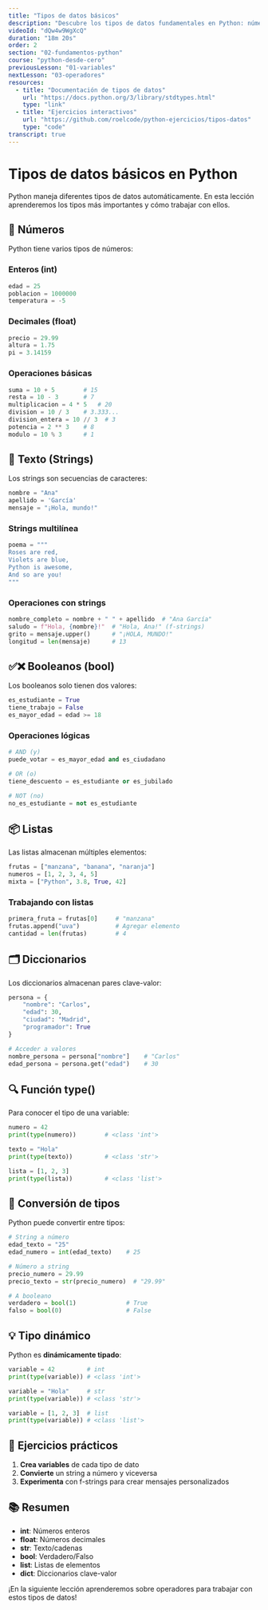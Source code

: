 ```yaml
---
title: "Tipos de datos básicos"
description: "Descubre los tipos de datos fundamentales en Python: números, texto, booleanos y cómo Python los maneja automáticamente."
videoId: "dQw4w9WgXcQ"
duration: "18m 20s"
order: 2
section: "02-fundamentos-python"
course: "python-desde-cero"
previousLesson: "01-variables"
nextLesson: "03-operadores"
resources:
  - title: "Documentación de tipos de datos"
    url: "https://docs.python.org/3/library/stdtypes.html"
    type: "link"
  - title: "Ejercicios interactivos"
    url: "https://github.com/roelcode/python-ejercicios/tipos-datos"
    type: "code"
transcript: true
---
```


# Tipos de datos básicos en Python

Python maneja diferentes tipos de datos automáticamente. En esta lección aprenderemos los tipos más importantes y cómo trabajar con ellos.

## 🔢 Números

Python tiene varios tipos de números:

### Enteros (int)
```python
edad = 25
poblacion = 1000000
temperatura = -5
```

### Decimales (float)
```python
precio = 29.99
altura = 1.75
pi = 3.14159
```

### Operaciones básicas
```python
suma = 10 + 5        # 15
resta = 10 - 3       # 7
multiplicacion = 4 * 5   # 20
division = 10 / 3    # 3.333...
division_entera = 10 // 3  # 3
potencia = 2 ** 3    # 8
modulo = 10 % 3      # 1
```

## 📝 Texto (Strings)

Los strings son secuencias de caracteres:

```python
nombre = "Ana"
apellido = 'García'
mensaje = "¡Hola, mundo!"
```

### Strings multilínea
```python
poema = """
Roses are red,
Violets are blue,
Python is awesome,
And so are you!
"""
```

### Operaciones con strings
```python
nombre_completo = nombre + " " + apellido  # "Ana García"
saludo = f"Hola, {nombre}!"  # "Hola, Ana!" (f-strings)
grito = mensaje.upper()      # "¡HOLA, MUNDO!"
longitud = len(mensaje)      # 13
```

## ✅❌ Booleanos (bool)

Los booleanos solo tienen dos valores:

```python
es_estudiante = True
tiene_trabajo = False
es_mayor_edad = edad >= 18
```

### Operaciones lógicas
```python
# AND (y)
puede_votar = es_mayor_edad and es_ciudadano

# OR (o)
tiene_descuento = es_estudiante or es_jubilado

# NOT (no)
no_es_estudiante = not es_estudiante
```

## 📦 Listas

Las listas almacenan múltiples elementos:

```python
frutas = ["manzana", "banana", "naranja"]
numeros = [1, 2, 3, 4, 5]
mixta = ["Python", 3.8, True, 42]
```

### Trabajando con listas
```python
primera_fruta = frutas[0]     # "manzana"
frutas.append("uva")          # Agregar elemento
cantidad = len(frutas)        # 4
```

## 🗂️ Diccionarios

Los diccionarios almacenan pares clave-valor:

```python
persona = {
    "nombre": "Carlos",
    "edad": 30,
    "ciudad": "Madrid",
    "programador": True
}

# Acceder a valores
nombre_persona = persona["nombre"]    # "Carlos"
edad_persona = persona.get("edad")    # 30
```

## 🔍 Función type()

Para conocer el tipo de una variable:

```python
numero = 42
print(type(numero))        # <class 'int'>

texto = "Hola"
print(type(texto))         # <class 'str'>

lista = [1, 2, 3]
print(type(lista))         # <class 'list'>
```

## 🔄 Conversión de tipos

Python puede convertir entre tipos:

```python
# String a número
edad_texto = "25"
edad_numero = int(edad_texto)    # 25

# Número a string
precio_numero = 29.99
precio_texto = str(precio_numero)  # "29.99"

# A booleano
verdadero = bool(1)              # True
falso = bool(0)                  # False
```

## 💡 Tipo dinámico

Python es **dinámicamente tipado**:

```python
variable = 42         # int
print(type(variable)) # <class 'int'>

variable = "Hola"     # str
print(type(variable)) # <class 'str'>

variable = [1, 2, 3]  # list
print(type(variable)) # <class 'list'>
```

## 🎯 Ejercicios prácticos

1. **Crea variables** de cada tipo de dato
2. **Convierte** un string a número y viceversa
3. **Experimenta** con f-strings para crear mensajes personalizados

## 📚 Resumen

- **int**: Números enteros
- **float**: Números decimales  
- **str**: Texto/cadenas
- **bool**: Verdadero/Falso
- **list**: Listas de elementos
- **dict**: Diccionarios clave-valor

¡En la siguiente lección aprenderemos sobre operadores para trabajar con estos tipos de datos!
